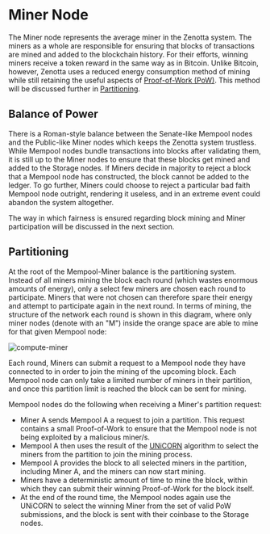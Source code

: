 
# Miner Node
The Miner node represents the average miner in the Zenotta system. The miners as a whole are responsible for ensuring that blocks of transactions are mined and added to the blockchain history. For their efforts, winning miners receive a token reward in the same way as in Bitcoin. Unlike Bitcoin, however, Zenotta uses a reduced energy consumption method of mining while still retaining the useful aspects of [Proof-of-Work (PoW)](https://en.bitcoin.it/wiki/Proof_of_work). This method will be discussed further in [Partitioning](#partitioning).

## Balance of Power
There is a Roman-style balance between the Senate-like Mempool nodes and the Public-like Miner nodes which keeps the Zenotta system trustless. While Mempool nodes bundle transactions into blocks after validating them, it is still up to the Miner nodes to ensure that these blocks get mined and added to the Storage nodes. If Miners decide in majority to reject a block that a Mempool node has constructed, the block cannot be added to the ledger. To go further, Miners could choose to reject a particular bad faith Mempool node outright, rendering it useless, and in an extreme event could abandon the system altogether.

The way in which fairness is ensured regarding block mining and Miner participation will be discussed in the next section.

## Partitioning
At the root of the Mempool-Miner balance is the partitioning system. Instead of all miners mining the block each round (which wastes enormous amounts of energy), only a select few miners are chosen each round to participate. Miners that were not chosen can therefore spare their energy and attempt to participate again in the next round. In terms of mining, the structure of the network each round is shown in this diagram, where only miner nodes (denote with an "M") inside the orange space are able to mine for that given Mempool node:

<img src={MempoolMiner} alt="compute-miner" />

Each round, Miners can submit a request to a Mempool node they have connected to in order to join the mining of the upcoming block. Each Mempool node can only take a limited number of miners in their partition, and once this partition limit is reached the block can be sent for mining.

Mempool nodes do the following when receiving a Miner's partition request:

- Miner A sends Mempool A a request to join a partition. This request contains a small Proof-of-Work to ensure that the Mempool node is not being exploited by a malicious miner/s.
- Mempool A then uses the result of the [UNiCORN](unicorns) algorithm to select the miners from the partition to join the mining process.
- Mempool A provides the block to all selected miners in the partition, including Miner A, and the miners can now start mining.
- Miners have a deterministic amount of time to mine the block, within which they can submit their winning Proof-of-Work for the block itself.
- At the end of the round time, the Mempool nodes again use the UNiCORN to select the winning Miner from the set of valid PoW submissions, and the block is sent with their coinbase to the Storage nodes.
